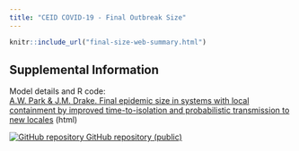 ```yaml
---
title: "CEID COVID-19 - Final Outbreak Size"
---
```

<p id="disclaimer"></p>

```r
knitr::include_url("final-size-web-summary.html")
```
<script>iFrameResize({ log: false }, '#final-size')</script>

## Supplemental Information

<div class="container-frames">

<p>Model details and R code:<br>
  <a href="final-size-supplement.html" target="_blank">
  A.W. Park & J.M. Drake. Final epidemic size in systems with local containment by improved time-to-isolation and probabilistic transmission to new locales</a> (html)
</p>

<!-- Preprint: [download]() -->

<p>
  <a href="https://github.com/CEIDatUGA/ncov-coupled-outbreaks" target="_blank">
    <img src="images/GitHub-Mark-64px.png" id="github-icon" alt="GitHub repository"/>
    GitHub repository (public)
  </a>
</p>

</div>
